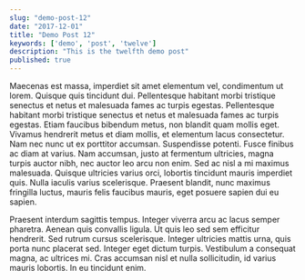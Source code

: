 ```yaml
---
slug: "demo-post-12"
date: "2017-12-01"
title: "Demo Post 12"
keywords: ['demo', 'post', 'twelve']
description: "This is the twelfth demo post"
published: true
---
```


Maecenas est massa, imperdiet sit amet elementum vel, condimentum ut lorem. Quisque quis tincidunt dui. Pellentesque habitant morbi tristique senectus et netus et malesuada fames ac turpis egestas. Pellentesque habitant morbi tristique senectus et netus et malesuada fames ac turpis egestas. Etiam faucibus bibendum metus, non blandit quam mollis eget. Vivamus hendrerit metus et diam mollis, et elementum lacus consectetur. Nam nec nunc ut ex porttitor accumsan. Suspendisse potenti. Fusce finibus ac diam at varius. Nam accumsan, justo at fermentum ultricies, magna turpis auctor nibh, nec auctor leo arcu non enim. Sed ac nisl a mi maximus malesuada. Quisque ultricies varius orci, lobortis tincidunt mauris imperdiet quis. Nulla iaculis varius scelerisque. Praesent blandit, nunc maximus fringilla luctus, mauris felis faucibus mauris, eget posuere sapien dui eu sapien.

Praesent interdum sagittis tempus. Integer viverra arcu ac lacus semper pharetra. Aenean quis convallis ligula. Ut quis leo sed sem efficitur hendrerit. Sed rutrum cursus scelerisque. Integer ultricies mattis urna, quis porta nunc placerat sed. Integer eget dictum turpis. Vestibulum a consequat magna, ac ultrices mi. Cras accumsan nisl et nulla sollicitudin, id varius mauris lobortis. In eu tincidunt enim.
